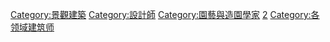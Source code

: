{{Commonscat|Landscape or garden designers}}

[[Category:景觀建築|Category:景觀建築]]
[[Category:設計師|Category:設計師]]
[[Category:園藝與造園學家|Category:園藝與造園學家]]
[[Category:文化創意類|2]]
[[Category:各领域建筑师|Category:各领域建筑师]]